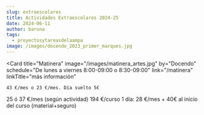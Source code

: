 ```yaml
---
slug: extraescolares
title: Actividades Extraescolares 2024-25
date: 2024-06-11
author: barona
tags:
  - proyectosytareasdelaampa
image: /images/docendo_2023_primer_marques.jpg
---
```

<Grid>
  
  <Card
    title="Matinera"
    image="/images/matinera_artes.jpg"
    by="Docendo"
    schedule="De lunes a viernes 8:00-09:00 o 8:30-09:00"
    link="/matinera"
    linkTitle="más información"
  >
    43 €/mes o 23 €/mes. Día suelto 5€
  </Card>
  <Card
    title="Actividades de DOCENDO"
    image="/images/docendo_2023_primer_marques.jpg"
    by="Docendo"
    schedule="Lunes a Viernes 17:00-18:15"
    link="/docs/\[DOSSIER_DOCENDO-2024-25_PRIMER_MARQUES.pdf](https://github.com/ampa-marques/web/blob/master/public/docs/DOSSIER_DOCENDO-2024-25_PRIMER_MARQUES.pdf "DOSSIER_DOCENDO-2024-25_PRIMER_MARQUES.pdf")"
    linkTitle="más información"
  >
    25 ó 37 €/mes (según actividad)
  </Card>
  <Card
    title="Triatlón"
    image="/images/triatlon_comunidad_valenciana.png"
    by="Fundación Deportiva Municipal y Federación de Triatlón de la Comunidad Valenciana"
    schedule="Martes y Jueves 16:30-18:00"
    link="/docs/\[Triatlon-Primer_Marques_Turia.pdf](https://github.com/ampa-marques/web/blob/master/public/docs/Triatlon-Primer_Marques_Turia.pdf "Triatlon-Primer_Marques_Turia.pdf")"
    linkTitle="más información"
  >
    194 €/curso
  </Card>
  <Card
    title="Cultura Lab"
    image="/images/culturalab_icaedro.jpg"
    by="Icaedro"
    schedule="Jueves 17:00-18:30"
    link="/docs/[Culturalab_marques_2024.pdf](https://github.com/ampa-marques/web/blob/master/public/docs/Culturalab_marques_2024.pdf "Culturalab_marques_2024.pdf")"
    linkTitle="más información"
  >
    1 día: 28 €/mes + 40€ al inicio del curso (material+seguro)
  </Card>
  <Card
    title="Fútbol"
    image="/images/futbol.jpg"
    by="SF Júcar"
    schedule="Lunes y miércoles 16:30-18:45"
    link="/docs/Futbol_23-24.pdf"
    linkTitle="más información"
    matricula="Socios del AMPA 10% descuento"
  >
    
  </Card>
 
</Grid>